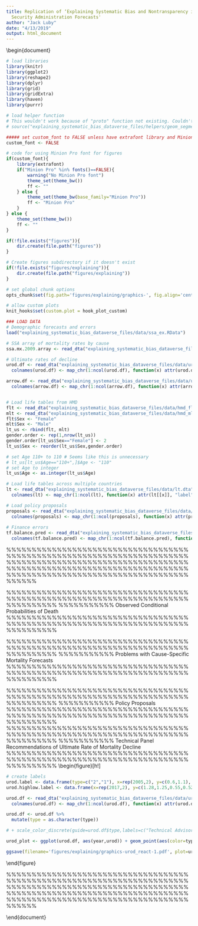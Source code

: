 ```yaml
---
title: Replication of ‘Explaining Systematic Bias and Nontransparency in US Social
  Security Administration Forecasts'
author: "Jack Luby"
date: "4/13/2019"
output: html_document
---
```




\documentclass{article}
\usepackage[sc]{mathpazo}
\usepackage[T1]{fontenc}
\usepackage{geometry}
\geometry{verbose,tmargin=2.5cm,bmargin=2.5cm,lmargin=2.5cm,rmargin=2.5cm}
\setcounter{secnumdepth}{2}
\setcounter{tocdepth}{2}
\usepackage{url}
\usepackage[unicode=true,pdfusetitle,
 bookmarks=true,bookmarksnumbered=true,bookmarksopen=true,bookmarksopenlevel=2,
 breaklinks=true,pdfborder={0 0 1},backref=false, colorlinks=true]
 {hyperref}
\hypersetup{pdfstartview={XYZ null null 1}}
\usepackage{breakurl}
\usepackage{pdfpages}
\usepackage{graphicx}

\begin{document}


```r
# load libraries
library(knitr)
library(ggplot2)
library(reshape2)
library(dplyr)
library(grid)
library(gridExtra)
library(haven)
library(purrr)

# load helper function
# This wouldn't work because of "proto" function not existing. Couldn't get ggproto to work.
# source("explaining_systematic_bias_dataverse_files/helpers/geom_segment_plus.R")

##### set custom_font to FALSE unless have extrafont library and Minion Pro font installed
custom_font <- FALSE

# code for using Minion Pro font for figures
if(custom_font){
	library(extrafont)
	if("Minion Pro" %in% fonts()==FALSE){
		warning("No Minion Pro font")
		theme_set(theme_bw())
		ff <- ""
	} else {
		theme_set(theme_bw(base_family="Minion Pro"))
		ff <- "Minion Pro"
	}
} else {
	theme_set(theme_bw())
	ff <- ""
}

if(!file.exists("figures")){
	dir.create(file.path("figures"))
}

# Create figures subdirectory if it doesn't exist
if(!file.exists("figures/explaining")){
	dir.create(file.path("figures/explaining"))
}

# set global chunk options
opts_chunk$set(fig.path='figures/explaining/graphics-', fig.align='center', cache=FALSE, fig.show='hold', warning=FALSE, message=FALSE, results='asis')

# allow custom plots
knit_hooks$set(custom.plot = hook_plot_custom)

### LOAD DATA
# Demographic forecasts and errors 
load("explaining_systematic_bias_dataverse_files/data/ssa_ex.RData")

# SSA array of mortality rates by cause
ssa.mx.2009.array <- read_dta("explaining_systematic_bias_dataverse_files/data/ssa_mx_2009.dta")

# Ultimate rates of decline
urod.df <- read_dta("explaining_systematic_bias_dataverse_files/data/urod.dta")
  colnames(urod.df) <- map_chr(1:ncol(urod.df), function(x) attr(urod.df[[x]], "label"))

arrow.df <- read_dta("explaining_systematic_bias_dataverse_files/data/urod_arrows.dta")
  colnames(arrow.df) <- map_chr(1:ncol(arrow.df), function(x) attr(arrow.df[[x]], "label"))


# Load life tables from HMD
flt <- read_dta("explaining_systematic_bias_dataverse_files/data/hmd_fltper_1x1.dta")
mlt <- read_dta("explaining_systematic_bias_dataverse_files/data/hmd_mltper_1x1.dta")
flt$Sex <- "Female"
mlt$Sex <- "Male"
lt_us <- rbind(flt, mlt)
gender.order <- rep(1,nrow(lt_us))
gender.order[lt_us$Sex=="Female"] <- 2
lt_us$Sex <- reorder(lt_us$Sex,gender.order)

# set Age 110+ to 110 # Seems like this is unnecessary
# lt_us[lt_us$Age=="110+",]$Age <- "110"
# set Age to integer
lt_us$Age <- as.integer(lt_us$Age)

# Load life tables across multiple countries
lt <- read_dta("explaining_systematic_bias_dataverse_files/data/lt.dta")
  colnames(lt) <- map_chr(1:ncol(lt), function(x) attr(lt[[x]], "label"))

# Load policy proposals
proposals <- read_dta("explaining_systematic_bias_dataverse_files/data/proposal_scoring.dta")
  colnames(proposals) <- map_chr(1:ncol(proposals), function(x) attr(proposals[[x]], "label"))
                                 
# Finance errors
tf.balance.pred <- read_dta("explaining_systematic_bias_dataverse_files/data/ssa_balance.dta")
  colnames(tf.balance.pred) <- map_chr(1:ncol(tf.balance.pred), function(x) attr(tf.balance.pred[[x]], "label"))
```


\title{Explaining Systematic Bias and Nontransparency in US Social Security Administration Forecasts\\Replication of Figures}
\author{Konstantin Kashin, Gary King, and Samir Soneji}
\date{March 2015}
\maketitle

\tableofcontents
\newpage

%%%%%%%%%%%%%%%%%%%%%%%%%%%%%%%%%%%%%%%%%%%%%%%%%%%%%%%%%%%%%%%%%%%%%%%%%%%%%%%%%%%%%%%%%%%%%%%%%%%%%%%%%%%%%%%%%%%%%%%%%%%%%%%%%%%%%%%%%%%%%%%%%%%%%%%%%%%%%%%%%%%%%%%%%%%%%%%%%%%%%%%%%%



%%%%%%%%%%%%%%%%%%%%%%%%%%%%%%%%%%%%%%%%%%%%%%%%%%%%%%%%%%%%%%%%%%%%%%%%%%%%%%%%%%
%%%%%%%%%%% Observed Conditional Probabilities of Death  
%%%%%%%%%%%%%%%%%%%%%%%%%%%%%%%%%%%%%%%%%%%%%%%%%%%%%%%%%%%%%%%%%%%%%%%%%%%%%%%%%%

\section{Observed Conditional Probabilities of Death (HMD)}

\begin{figure}[h!]
\caption{Time Profile of Conditional Probabilities of Death}\label{hmd-qx-time}
```r
qx_time <- ggplot(lt_us[lt_us$Age<110,], aes(x=Year, y=log(qx), color=Age, group=Age)) + geom_line() + scale_x_continuous("Year", limits=c(1980,2010)) + scale_y_continuous("Conditional Probability of Death (Log Scale)", breaks=log(c(0.0005,0.005, 0.05, 0.5)), label=paste(c(0.0005,0.005, 0.05, 0.5)*100,"%", sep="")) + facet_wrap(~Sex) + theme(strip.background = element_rect(fill="snow1")) + scale_color_gradientn("Age",colours=rainbow(7), breaks=seq(0,110,20)) + theme(text=element_text(size=15, color="black")) + ggtitle("Time Profiles of Conditional Probabilities of Death")

ggsave(filename='figures/explaining/graphics-hmd-qx-time-1.pdf', plot=qx_time, height=5, width=8)
```
\end{figure}


\begin{figure}[h!]
\caption{Age Profile of Conditional Probabilities of Death}\label{hmd-qx-age}
```r
qx_age <- ggplot(lt_us[lt_us$Year>=1980 & lt_us$Age<110,], aes(x=Age, y=log(qx), color=Year, group=Year)) + geom_line()  + scale_x_continuous("Age") + scale_y_continuous("Conditional Probability of Death (Log Scale)",breaks=log(c(0.0005,0.005, 0.05, 0.5)), label=paste(c(0.0005,0.005, 0.05, 0.5)*100,"%", sep="")) + facet_wrap(~Sex) + theme(strip.background = element_rect(fill="snow1")) + scale_color_gradientn("Year",colours=rainbow(7), breaks=seq(1980,2010,10)) + theme(text=element_text(size=15, color="black")) + ggtitle("Age Profiles of Conditional Probabilities of Death")

ggsave(filename='figures/explaining/graphics-hmd-qx-age-1.pdf', plot=qx_age, height=5, width=8)
```
\end{figure}



%%%%%%%%%%%%%%%%%%%%%%%%%%%%%%%%%%%%%%%%%%%%%%%%%%%%%%%%%%%%%%%%%%%%%%%%%%%%%%%%%%
%%%%%%%%%%% Conditional probabilities of death across multiple countries 
%%%%%%%%%%%%%%%%%%%%%%%%%%%%%%%%%%%%%%%%%%%%%%%%%%%%%%%%%%%%%%%%%%%%%%%%%%%%%%%%%%
\clearpage


\begin{figure}[h!]
\caption{Age Profiles of Conditional Probabilities of Death}\label{ageprofiles}
```r

qx_age_countries <- ggplot(lt, aes(x=Age, y=log.qx, color=Year, group=Year)) + geom_line() + scale_x_continuous("Age", breaks=seq(0,100,25)) + scale_y_continuous("Conditional Probability of Death (Log Scale)",breaks=log(c(0.0005,0.005, 0.05, 0.5)), label=paste(c(0.0005,0.005, 0.05, 0.5)*100,"%", sep="")) + facet_wrap(~country) + theme(strip.background = element_rect(fill="snow1")) + theme(text=element_text(size=14, color="black"), legend.position=c(0.8, 0.05), legend.direction="horizontal", legend.text=element_text(angle=45), legend.title.align=1) + ggtitle("The Trend Holds Across Borders")

ggsave(filename='figures/explaining/graphics-ageprofiles-1.pdf', plot=qx_age_countries, height=6, width=8)
```
\end{figure}



%%%%%%%%%%%%%%%%%%%%%%%%%%%%%%%%%%%%%%%%%%%%%%%%%%%%%%%%%%%%%%%%%%%%%%%%%%%%%%%%%%
%%%%%%%%%%% Rates of change in conditional probabilities of death
%%%%%%%%%%%%%%%%%%%%%%%%%%%%%%%%%%%%%%%%%%%%%%%%%%%%%%%%%%%%%%%%%%%%%%%%%%%%%%%%%%

\clearpage

\begin{figure}[h!]
\caption{Changes in Log-Mortality over Successive 10-Year Windows. Each line is an age group, with the thickness of the line drawn proportional to the number of deaths in that age group.}\label{ratechange}
```r

year.select <- 1970:2010
ages <- 0:100
sexes <- c("Male","Female")

# setup blank array
rates_of_change <- array(NA,dim=c(length(ages),length(year.select),length(sexes)),dimnames=list(ages,year.select,sexes))

# calculate change in qx for 10-year window
for (a in 1:length(ages)) {
  for (s in 1:length(sexes)) {
    for (y in 1:length(year.select)) {
      qx <- subset(lt_us,Age==ages[a] & Year %in% c((year.select[y]-9):year.select[y]) & Sex==sexes[s])$qx
      year <- 1:10
      rates_of_change[a,y,s] <- lm(log(qx) ~ year)$coef[2]
    }}}

# melt array
rates_of_change_df <- melt(rates_of_change)
colnames(rates_of_change_df) <- c("Age","Year","Sex","Change")

# add weights that correspond to prop of deaths occuring in that age in 2010 (separate for each gender)
lt_us_2010 <- filter(lt_us, Year==2010 & Age %in% ages)

lt_us_2010 <- lt_us_2010 %>%
              group_by(Sex) %>%
			  mutate(Weight=dx/sum(dx))

rates_of_change_df$Weight <- NA

# Repetitions used in base code created list.
# Had to instead create my own list and use function right_join() which is FAR better
female <- lt_us_2010 %>% 
  filter(Sex == "Female") %>% 
  select("Sex", "Weight", "Age")

male <- lt_us_2010 %>% 
  filter(Sex == "Male") %>% 
  select("Sex", "Weight", "Age")

bind <- rbind(female, male)

rates_of_change_df <- right_join(rates_of_change_df, bind, by = c("Age", "Sex")) %>% 
  select("Age", "Year", "Sex", "Change", "Weight.y")

colnames(rates_of_change_df)[5] <- "Weight"

# ages to plot
age.select <- seq(65,95,10)

# dataframe to plot labels
label_df <- rates_of_change_df[rates_of_change_df$Age %in% age.select,] %>%
	group_by(Age, Sex) %>%
	summarize(y=last(Change))
label_df$x <- 2012

# reorder gender
gender.order <- rep(1,nrow(rates_of_change_df))
gender.order[rates_of_change_df$Sex=="Female"] <- 2
rates_of_change_df$Sex <- reorder(rates_of_change_df$Sex,gender.order)

rate_plot <- ggplot(rates_of_change_df[rates_of_change_df$Age %in% age.select,], aes(x=Year, y=Change, color=as.factor(Age), group=Age)) + geom_rect(xmin=2000, xmax=2015, ymin=-Inf, ymax=Inf, color=NA, fill="ivory2", alpha=0.5) + facet_wrap(~Sex) + geom_line(aes(size=Weight/2)) + scale_y_continuous("Change in Log-Mortality over 10 Year Window") + scale_x_continuous("Final Year of 10-Year Window") + scale_color_discrete("Age", guide=F) + geom_text(data=label_df, aes(x=x, y=y, label=Age), show.legend=FALSE, family=ff) + theme(text=element_text(size=15, color="black"), strip.background = element_rect(fill="snow1")) + scale_size_continuous(guide=F, range=c(0.5,2)) + ggtitle("Mortality Trends May Be Predictable")

ggsave(filename='figures/explaining/graphics-ratechange-1.pdf', plot=rate_plot, height=8, width=8)
```
\end{figure}



%%%%%%%%%%%%%%%%%%%%%%%%%%%%%%%%%%%%%%%%%%%%%%%%%%%%%%%%%%%%%%%%%%%%%%%%%%%%%%%%%%
%%%%%%%%%%% Problems with Cause-Specific Mortality Forecasts  
%%%%%%%%%%%%%%%%%%%%%%%%%%%%%%%%%%%%%%%%%%%%%%%%%%%%%%%%%%%%%%%%%%%%%%%%%%%%%%%%%%

\clearpage
\section{Problems with Cause-Specific Mortality Forecasts}


\begin{figure}[h!]
\caption{Selected Examples of Problems with SSA's Qualitative Parameter Selection in Cause-Specific Mortality Forecasts}\label{mx-problems}
```r
# df <- melt(ssa.mx.2009.array[c("80","85"),,"male","diabetes"])
df <- ssa.mx.2009.array %>% 
  filter(age %in% c(80, 85),
         sex == 2,
         cause == 2) %>% 
  select(age, year, mx)
# colnames(df) <- c("age","year","mx")
df$observed <- 1
df$observed[df$year>2005] <- 0
df$age <- as.factor(df$age)

plotLabels <- data.frame(x=c(2075,2075), y=c(300,440), age=as.factor(c(80,85)), label=c("Ages 80-84", "Ages 85-89"))
 
g1 <- ggplot(df[df$observed==1,], aes(x=year, y=mx, group=age, color=age)) + geom_point() + geom_line(data=df[df$observed==0,])  + geom_vline(xintercept=2005.5, linetype="dashed", color="darkgrey") + scale_x_continuous("Year") + scale_y_continuous("Death Rate (per 100,000)") + scale_color_manual(values=c("coral","steelblue")) + theme(legend.position="none",text=element_text(size=15, color="black"), plot.title = element_text(size = rel(1))) + geom_text(data=plotLabels, aes(x=x,y=y,group=age,color=age,label=label), family=ff) + ggtitle("Diabetes Death Rate, Males")



# df <- melt(ssa.mx.2009.array[c("80","85"),,"female","cancer"])
df <- ssa.mx.2009.array %>% 
  filter(age %in% c(80, 85),
         sex == 1,
         cause == 1) %>% 
  select(age, year, mx)
# colnames(df) <- c("age","year","mx")
df$observed <- 1
df$observed[df$year>2005] <- 0
df$age <- as.factor(df$age)

plotLabels <- data.frame(x=c(2075,2075), y=c(860,1275), age=as.factor(c(80,85)), label=c("Ages 80-84", "Ages 85-89"))
 
g2 <- ggplot(df[df$observed==1,], aes(x=year, y=mx, group=age, color=age)) + geom_point() + geom_line(data=df[df$observed==0,]) + geom_vline(xintercept=2005.5, linetype="dashed", color="darkgrey") + scale_x_continuous("Year") + scale_y_continuous("Death Rate (per 100,000)") + scale_color_manual(values=c("coral","steelblue")) + theme(legend.position="none",text=element_text(size=15, color="black"), plot.title = element_text(size = rel(1))) + geom_text(data=plotLabels, aes(x=x,y=y,group=age,color=age,label=label), family=ff) + ggtitle("Cancer Death Rate, Females")



# df <- melt(ssa.mx.2009.array[c("45","50"),,"male","heart"])
df <- ssa.mx.2009.array %>% 
  filter(age %in% c(45, 50),
         sex == 2,
         cause == 3) %>% 
  select(age, year, mx)
# colnames(df) <- c("age","year","mx")
df$observed <- 1
df$observed[df$year>2005] <- 0
df$age <- as.factor(df$age)

plotLabels <- data.frame(x=c(2030,2030), y=c(30,160), age=as.factor(c(45,50)), label=c("Ages 45-49", "Ages 50-54"))
 
g3 <- ggplot(df[df$observed==1,], aes(x=year, y=mx, group=age, color=age)) + geom_point() + geom_line(data=df[df$observed==0,]) + geom_vline(xintercept=2005.5, linetype="dashed", color="darkgrey") + scale_x_continuous("Year") + scale_y_continuous("Death Rate (per 100,000)") + scale_color_manual(values=c("coral","steelblue")) + theme(legend.position="none",text=element_text(size=15, color="black"), plot.title = element_text(size = rel(1))) + geom_text(data=plotLabels, aes(x=x,y=y,group=age,color=age,label=label), family=ff) + ggtitle("Heart Disease Death Rate, Males")


# df <- melt(ssa.mx.2009.array[,as.character(seq(2050,2100,10)),"male","heart"])
df <- ssa.mx.2009.array %>% 
  filter(year %in% as.character(seq(2050,2100,10)),
         sex == 2,
         cause == 3) %>% 
  select(age, year, mx)
# colnames(df) <- c("age","year","mx")
df$year <- as.factor(df$year)

g4 <- ggplot(df, aes(x=age, y=log(mx), group=year, color=year)) + geom_line() + scale_y_continuous("Death Rate (Log)") + theme(text=element_text(size=15, color="black")) + scale_x_continuous("Age") + ggtitle("Heart Disease Death Rate, Males") + theme(legend.position = c(.15, .70), plot.title = element_text(size = rel(1))) + scale_color_discrete("Year")  


pdf(file='figures/explaining/graphics-mx-problems-1.pdf',height=8,width=8)
grid.arrange(g1,g2,g3,g4,nrow=2,ncol=2)
graphics.off()
```
\end{figure}




%%%%%%%%%%%%%%%%%%%%%%%%%%%%%%%%%%%%%%%%%%%%%%%%%%%%%%%%%%%%%%%%%%%%%%%%%%%%%%%%%%
%%%%%%%%%%% Residuals of Short-run Forecasts of Life Expectancy
%%%%%%%%%%%%%%%%%%%%%%%%%%%%%%%%%%%%%%%%%%%%%%%%%%%%%%%%%%%%%%%%%%%%%%%%%%%%%%%%%%

\clearpage
\section{Residuals of Short-run Forecasts of Life Expectancy}


\begin{figure}[h!]
\caption{Residuals of Short-run Forecasts of Life Expectancy. Solid line represents residuals based on SSA's intermediate cost scenario forecasts. The shaded region represents the interval formed by SSA's low and high cost scenario forecasts.}\label{ex-shortrun}
```r
ex.ssa$distance <- ex.ssa$forecast.year - ex.ssa$TR
ex.ssa$high_resid <- ex.ssa$upper - ex.ssa$hmd_observed
ex.ssa$low_resid <- ex.ssa$lower - ex.ssa$hmd_observed
gender.order <- rep(1,nrow(ex.ssa))
gender.order[ex.ssa$sex=="Female"] <- 2
ex.ssa$sex <- reorder(ex.ssa$sex,gender.order)

residuals_plot <- ggplot(ex.ssa[ex.ssa$distance <=5 & ex.ssa$distance>=1 & ex.ssa$forecast.year%%5==0 & ex.ssa$age==65,], aes(x=TR,y= hmd_residual))  + geom_hline(yintercept=0, color="darkgray", linetype="dashed") + geom_ribbon(aes(ymax= low_resid, ymin= high_resid), fill="steelblue", alpha=0.25) + geom_line(color="steelblue") + facet_wrap(~sex, scales="free_y")  + scale_x_continuous("Year of Trustees Report", limits=c(1980,2010)) + scale_y_continuous("Residual (HMD)") + theme(text=element_text(size=15, color="black"),strip.background = element_rect(fill="snow1")) + ggtitle("Life Expectancy Forecasts Are Strikingly Innacurate")

ggsave(filename='figures/explaining/graphics-ex-shortrun-1.pdf', plot=residuals_plot, height=5, width=8)
```
\end{figure}





%%%%%%%%%%%%%%%%%%%%%%%%%%%%%%%%%%%%%%%%%%%%%%%%%%%%%%%%%%%%%%%%%%%%%%%%%%%%%%%%%%
%%%%%%%%%%% Policy Proposals 
%%%%%%%%%%%%%%%%%%%%%%%%%%%%%%%%%%%%%%%%%%%%%%%%%%%%%%%%%%%%%%%%%%%%%%%%%%%%%%%%%%
\clearpage
\section{Policy Proposals}

\begin{figure}[h!]
\caption{Comparison of Policy Proposals Scored by SSA to Post-2000 Residuals in Cost Rate and Balance Forecasts.}\label{proposals}
```r

# calculate residuals for cost and balance (post-2000)
tf.balance.pred$cost.residual <- tf.balance.pred$cost.rate - tf.balance.pred$cost.truth
tf.balance.pred$balance.residual <- tf.balance.pred$balance - tf.balance.pred$balance.truth
cost.resids <- abs(na.omit(tf.balance.pred$cost.residual[tf.balance.pred$TR>=2000]))
balance.resids <- abs(na.omit(tf.balance.pred$balance.residual[tf.balance.pred$TR>=2000]))

# compare residuals to effects of policy proposals scored by SSA
proposals.balance <- subset(proposals,variable=="change in actuarial balance")
proposals.cost <- subset(proposals,variable=="change in cost rate")

pctl.balance.resids <- sapply(proposals.balance$change.summarized.rate, function(x) mean(balance.resids>=abs(x)))
pctl.balance10.resids <- sapply(proposals.balance$change.max.10, function(x) mean(balance.resids>=abs(x)))
pctl.cost.resids <- sapply(proposals.cost$change.summarized.rate, function(x) mean(cost.resids>=abs(x)))
pctl.cost10.resids <- sapply(proposals.cost$change.max.10, function(x) mean(cost.resids>=abs(x)))

policy_df <- data.frame(percentile=c(pctl.balance.resids, pctl.balance10.resids, pctl.cost.resids, pctl.cost10.resids), metric=c(rep("Balance",2*length(pctl.balance.resids)), rep("Cost",2*length(pctl.cost.resids))), years_out=c(rep(75, length(pctl.balance.resids)), rep(10,length(pctl.balance10.resids)), rep(75,length(pctl.cost.resids)), rep(10,length(pctl.cost10.resids))))
policy_df$x <- 1
policy_df[policy_df$years_out==75,]$x <- 3
policy_df$significant <- FALSE
policy_df[!is.na(policy_df$percentile) & policy_df$percentile <= 0.05, "significant"] <- TRUE

text_df <- data.frame(metric=c("Balance","Balance"), x=rep(2,2), y=c(1.1,-0.1), label=c("Estimated policy effect size\noverwhelmed by (forecasting) uncertainty", "Estimated policy effect size\nlarger than (forecasting) uncertainty"), significant=c(FALSE, TRUE))

label5 <- data.frame(metric=c("Balance"), x=0.25, y=0.075, label="5%")

proposal_plot <- ggplot(data=policy_df, aes(x=x, y=percentile, color=significant, shape=significant)) + geom_hline(yintercept=0.05, color="darkgrey", linetype="dashed") + geom_point(size=3, alpha=0.7, position=position_jitter(width=0.2))  + scale_x_continuous("",breaks=c(1,3),limits=c(0,4),labels=c("10-Year","75-Year")) + scale_y_continuous("Inferred Significance Level (Percentile of Forecast Error)", breaks=c(0,0.2, 0.4, 0.6, 0.8, 1)) + scale_color_manual(guide=F, values=c("indianred1","springgreen4")) +  scale_shape_manual(guide=F, values=c(19,17)) + theme(text=element_text(size=15, color="black"), axis.title.y=element_text(vjust=1), strip.background = element_rect(fill="snow1")) + facet_wrap(~metric) + geom_text(data=text_df, aes(x=x,y=y,label=label, color=significant, shape=NULL), family=ff) + geom_text(data= label5, aes(x=x,y=y,label=label, shape=NULL), color="darkgrey", family=ff) + ggtitle("Given True Uncertainty, Proposal Selection May Be Arbitrary")

ggsave(filename='figures/explaining/graphics-proposals-1.pdf', plot=proposal_plot, height=8, width=8)
```
\end{figure}


%%%%%%%%%%%%%%%%%%%%%%%%%%%%%%%%%%%%%%%%%%%%%%%%%%%%%%%%%%%%%%%%%%%%%%%%%%%%%%%%%%
%%%%%%%%%%% Technical Panel Recommendations of Ultimate Rate of Mortality Decline  
%%%%%%%%%%%%%%%%%%%%%%%%%%%%%%%%%%%%%%%%%%%%%%%%%%%%%%%%%%%%%%%%%%%%%%%%%%%%%%%%%%
\clearpage
\section{Technical Panel Recommendations of Ultimate Rate of Mortality Decline}

\begin{figure}[h!]
\caption{Technical Panel Recommendations of Ultimate Rate of Mortality Decline and SSA's Chosen Assumptions. Note: LE=life expectancy.}\label{urod}
```r
# create labels
urod.label <- data.frame(type=c("2","1"), x=rep(2005,2), y=c(0.6,1.1), label=c("Trustees Report Assumptions","Technical Advisory Panel Recommendations"))
urod.highlow.label <- data.frame(x=rep(2017,2), y=c(1.28,1.25,0.55,0.52), label=c("Higher LE &","Higher Cost","Lower LE &", "Lower Cost"))

urod.df <- read_dta("explaining_systematic_bias_dataverse_files/data/urod.dta")
  colnames(urod.df) <- map_chr(1:ncol(urod.df), function(x) attr(urod.df[[x]], "label"))

urod.df <- urod.df %>% 
  mutate(type = as.character(type))

# + scale_color_discrete(guide=urod.df$type,labels=c("Technical Advisory Panel", "Trustees Report"))

urod_plot <- ggplot(urod.df, aes(year,urod)) + geom_point(aes(color=type),size=5) + scale_x_continuous("Year", breaks=seq(2000,2014,2), limits=c(1999,2018)) + scale_y_continuous("Ultimate Rate of Decline of Mortality (%)") + geom_text(data=urod.label, aes(x=x,y=y,color=type,label=label), size=4.5,family=ff) + geom_segment(aes(x=2017, y=0.6, xend=2017, yend=1.2),arrow = arrow(length = unit(0.25,"cm"),type="open", angle=20, ends="both"), lineend="round",alpha=0.5, size=0.5, color="steelblue") + geom_text(data= urod.highlow.label, aes(x,y,label=label), angle=0, size=4.5, color="steelblue",family=ff) + theme(text=element_text(size=15, color="black")) + guides(color=FALSE) + ggtitle("Some Are Already Doing Better")

ggsave(filename='figures/explaining/graphics-urod_react-1.pdf', plot=urod_plot, height=8, width=8)
```
\end{figure}


%%%%%%%%%%%%%%%%%%%%%%%%%%%%%%%%%%%%%%%%%%%%%%%%%%%%%%%%%%%%%%%%%%%%%%%%%%%%%%%%%%%%%%%%%%%%%%%%%%%%%%%%%%%%%%%%%%%%%%%%%%%%%%%%%%%%%%%%%%%%%%%%%%%%%%%%%%%%%%%%%%%%%%%%%%%%%%%%%%%%%%%%%%


\end{document}

